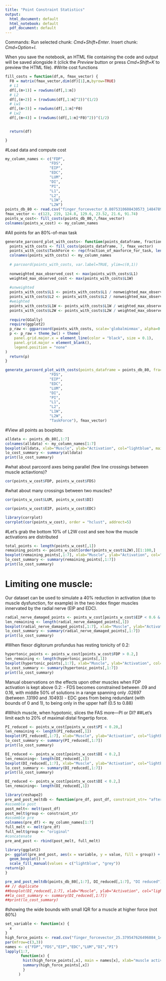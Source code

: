 ```yaml
---
title: "Point Constraint Statistics"
output:
  html_document: default
  html_notebook: default
  pdf_document: default
---
```

Commands:
Run selected chunk: *Cmd+Shift+Enter*. 
Insert chunk: *Cmd+Option+I*.

When you save the notebook, an HTML file containing the code and output will be saved alongside it (click the *Preview* button or press *Cmd+Shift+K* to preview the HTML file).
#Write cost functions
```r
fill_costs = function(df,m, fmax_vector) {
  F0 = matrix(fmax_vector,dim(df)[1],m,byrow=TRUE)
  # L1
  df[,(m+1)] = rowSums(df[,1:m])
  # L2
  df[,(m+2)] = (rowSums(df[,1:m]^2))^(1/2)
  # Lw1
  df[,(m+3)] = rowSums(df[,1:m]*F0)
  # Lw2
  df[,(m+4)] = (rowSums((df[,1:m]*F0)^2))^(1/2)

  
  return(df)

}
```
#Load data and compute cost
```r
my_column_names <- c("FDP",
                    "FDS",
                    "EIP",
                    "EDC",
                    "LUM",
                    "DI",
                    "PI",
                    "L1",
                    "L2",
                    "L1W",
                    "L2W")
points_db_80 <- read.csv("finger_forcevector_0.8075310608430573_1484789302756.csv", header=FALSE)
fmax_vector <- c(123, 219, 124.8, 129.6, 23.52, 21.6, 91.74)
points_w_cost<- fill_costs(points_db_80,7,fmax_vector)
colnames(points_w_cost) <- my_column_names


```
#All points for an 80%-of-max task
```r
generate_parcoord_plot_with_costs<- function(points_dataframe, fraction_of_maxforce_for_task, my_column_names, fmax_vector){
  points_with_costs <- fill_costs(points_dataframe, 7, fmax_vector)
  points_with_costs$TaskForce <- rep(fraction_of_maxforce_for_task, length(points_with_costs[,1]))
  colnames(points_with_costs) <- my_column_names
  
  # parcoord(points_with_costs, var.label=TRUE, ylim=c(0,1))
  
  nonweighted_max_observed_cost <- max(points_with_costs$L1)
  weighted_max_observed_cost <- max(points_with_costs$L1W)
  
  #unweighted
  points_with_costs$L1 <- points_with_costs$L1 / nonweighted_max_observed_cost
  points_with_costs$L2 <- points_with_costs$L2 / nonweighted_max_observed_cost
  #weighted
  points_with_costs$L1W <- points_with_costs$L1W / weighted_max_observed_cost
  points_with_costs$L2W <- points_with_costs$L2W / weighted_max_observed_cost
  
  require(GGally)
  require(ggplot2)
  p_raw <- ggparcoord(points_with_costs, scale='globalminmax', alpha=0.025, boxplot=FALSE, mapping=ggplot2::aes(colour="midnightblue"))
  p <- p_raw + theme_bw() + theme(
    panel.grid.major.x = element_line(color = "black", size = 0.1),
    panel.grid.major = element_blank(),
    legend.position = "none"
)
  return(p)
}
```
```r
generate_parcoord_plot_with_costs(points_dataframe = points_db_80, fraction_of_maxforce_for_task = 0.8075310608430573, c("FDP",
                    "FDS",
                    "EIP",
                    "EDC",
                    "LUM",
                    "DI",
                    "PI",
                    "L1",
                    "L2",
                    "L1W",
                    "L2W",
                    "TaskForce"), fmax_vector)
```

#View all points as boxplots:
```r
alldata <- points_db_80[,1:7]
colnames(alldata) <- my_column_names[1:7]
boxplot(alldata, xlab="Muscle", ylab="Activation", col="lightblue", main="all 1000 solutions that perform an 80% distal fingertip force")
lo_cost_summary <- summary(alldata)
print(lo_cost_summary)
```

#what about parcoord axes being parallel (few line crossings between muscle actiavtions)?
```r
cor(points_w_cost$FDP, points_w_cost$FDS)
```
#what about many crossings between two muscles?
```r
cor(points_w_cost$LUM, points_w_cost$DI)
```
```r
cor(points_w_cost$EIP, points_w_cost$EDC)
```
```r
library(corrplot)
corrplot(cor(points_w_cost), order = "hclust", addrect=5)
```


#Let's grab the bottom 10% of L2W cost and see how the muscle activations are distributed

```r
total_points <- length(points_w_cost[,1])
remaining_points <- points_w_cost[order(points_w_cost$L2W),][1:100,]
boxplot(remaining_points[,1:7], xlab="Muscle", ylab="Activation", col="lightblue", main="Bottom 100 L2W Solutions",ylim=c(0,1))
lo_cost_summary <- summary(remaining_points[,1:7])
print(lo_cost_summary)
```


# Limiting one muscle:
Our dataset can be used to simulate a 40% reduction in activation (due to muscle dysfunction, for example) in the two index finger muscles innervated by the radial nerve
(EIP and EDC).

```r
radial_nerve_damaged_points <- points_w_cost[points_w_cost$EIP < 0.6 & points_w_cost$EDC < 0.6,]
len_remaining <- length(radial_nerve_damaged_points[,1])
boxplot(radial_nerve_damaged_points[,1:7], xlab="Muscle", ylab="Activation", col="lightblue", main=paste(len_remaining, "/1000 solutions remain when radial nerve limits EIP and EDC to 0.6"))
lo_cost_summary <- summary(radial_nerve_damaged_points[,1:7])
print(lo_cost_summary)
```




#When flexor digitorum profundus has resting tonicity of 0.2:
```r
hypertonic_points <- points_w_cost[points_w_cost$FDP > 0.2,]
len_remaining <- length(hypertonic_points[,1])
boxplot(hypertonic_points[,1:7], xlab="Muscle", ylab="Activation", col="lightblue", main=paste(len_remaining, "/1000 solutions remain when FDP hypertonic to above 0.2"))
lo_cost_summary <- summary(hypertonic_points[,1:7])
print(lo_cost_summary)
```
Manual observations on the effects upon other muscles when FDP activation is kept above 0.2:
- FDS becomes constrained between .09 and 0.16, with middle 50% of solutions in a range spanning only .02697 (between .13190 and .10493)
- EDC goes from being redundant (with bounds of 0 and 1), to being only in the upper half (0.5 to 0.88)

#Which muscle, when hypotonic, slices the FAS more—PI or DI? 
##Let's limit each to 20% of maximal distal fingertip force.

```r
PI_reduced <- points_w_cost[points_w_cost$PI < 0.20,]
len_remaining <- length(PI_reduced[,1]) 
boxplot(PI_reduced[,1:7], xlab="Muscle", ylab="Activation", col="lightblue", main=paste(len_remaining, "/1000 solutions remain when PI_reduced to 0.2"))
lo_cost_summary <- summary(PI_reduced[,1:7])
print(lo_cost_summary)
```
```r
DI_reduced <- points_w_cost[points_w_cost$DI < 0.2,]
len_remaining<- length(DI_reduced[,1])
boxplot(DI_reduced[,1:7], xlab="Muscle", ylab="Activation", col="lightblue", main=paste(len_remaining, "/1000 solutions remain when DI kept below 0.2"))
lo_cost_summary <- summary(DI_reduced[,1:7])
print(lo_cost_summary)
```

```r
DI_reduced <- points_w_cost[points_w_cost$DI < 0.2,]
len_remaining<- length(DI_reduced[,1])

library(reshape2)
pre_and_post_meltdb <- function(pre_df, post_df, constraint_str= "after constraints"){
#assemble post
post_melt<- melt(post_df)
post_melt$group <- constraint_str
#assemble pre
colnames(pre_df) <- my_column_names[1:7]
full_melt <- melt(pre_df)
full_melt$group <- "original"
#concatenate
pre_and_post <- rbind(post_melt, full_melt)

library(ggplot2)
p<- ggplot(pre_and_post, aes(x = variable, y = value, fill = group)) +
  geom_boxplot() +
  scale_fill_manual(values = c("lightblue", "grey"))
return(p)
}

pre_and_post_meltdb(points_db_80[,1:7], DI_reduced[,1:7], "DI reduced")
## // duplicate 
##boxplot(DI_reduced[,1:7], xlab="Muscle", ylab="Activation", col="lightblue", main=paste(len_remaining, "/1000 solutions remain when DI kept below 0.2"))
##lo_cost_summary <- summary(DI_reduced[,1:7])
##print(lo_cost_summary)
```

#showing the wide bounds with small IQR for a muscle at higher force (not 80%)
```r
set_variable <- function(x) {
  x
}
high_force_points <- read.csv("finger_forcevector_25.379547626496084_1484881649920.csv")
par(mfrow=c(3,3))
names <- c("FDP","FDS","EIP","EDC","LUM","DI","PI")
lapply(1:7, 
       function(x) {
        hist(high_force_points[,x], main = names[x], xlab="muscle activation", col = "black", xlim=c(0,1)) 
        summary(high_force_points[,x])  
        }
      )

```


